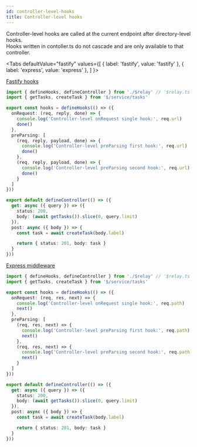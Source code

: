 ```yaml
---
id: controller-level-hooks
title: Controller-level hooks
---
```


Controller-level hooks are called at the current endpoint after directory-level hooks.  
Hooks written in contoller.ts do not cascade and are only available to that controller.


<Tabs
  defaultValue="fastify"
  values={[
    { label: 'fastify', value: 'fastify' },
    { label: 'express', value: 'express' },
  ]
}>
<TabItem value="fastify">

[Fastify hooks](https://www.fastify.io/docs/latest/Hooks/)

```ts title="server/api/tasks/controller.ts"
import { defineHooks, defineController } from './$relay' // '$relay.ts' is automatically generated by frourio
import { getTasks, createTask } from '$/service/tasks'

export const hooks = defineHooks(() => ({
  onRequest: (req, reply, done) => {
    console.log('Controller-level onRequest single hook:', req.url)
    done()
  },
  preParsing: [
    (req, reply, payload, done) => {
      console.log('Controller-level preParsing first hook:', req.url)
      done()
    },
    (req, reply, payload, done) => {
      console.log('Controller-level preParsing second hook:', req.url)
      done()
    }
  ]
}))

export default defineController(() => ({
  get: async ({ query }) => ({
    status: 200,
    body: (await getTasks()).slice(0, query.limit)
  }),
  post: async ({ body }) => {
    const task = await createTask(body.label)

    return { status: 201, body: task }
  }
}))
```

</TabItem>
<TabItem value="express">

[Express middleware](https://expressjs.com/en/guide/using-middleware.html)

```ts title="server/api/tasks/controller.ts"
import { defineHooks, defineController } from './$relay' // '$relay.ts' is automatically generated by frourio
import { getTasks, createTask } from '$/service/tasks'

export const hooks = defineHooks(() => ({
  onRequest: (req, res, next) => {
    console.log('Controller-level onRequest single hook:', req.path)
    next()
  },
  preParsing: [
    (req, res, next) => {
      console.log('Controller-level preParsing first hook:', req.path)
      next()
    },
    (req, res, next) => {
      console.log('Controller-level preParsing second hook:', req.path)
      next()
    }
  ]
}))

export default defineController(() => ({
  get: async ({ query }) => ({
    status: 200,
    body: (await getTasks()).slice(0, query.limit)
  }),
  post: async ({ body }) => {
    const task = await createTask(body.label)

    return { status: 201, body: task }
  }
}))
```

</TabItem>
</Tabs>
